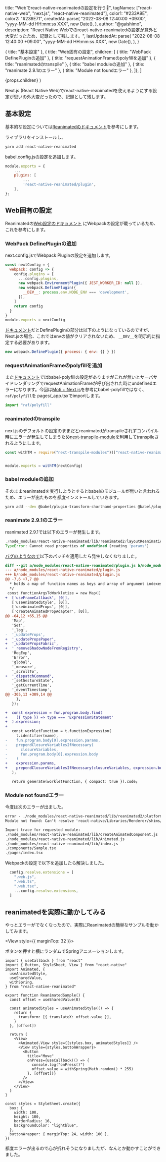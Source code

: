 
  title: "Webでreact-native-reanimatedの設定を行う🎨",
  tagNames: ["react-native-web", "next.js", "react-native-reanimated"],
  color1: "#233A9E",
  color2: "#239E71",
  createdAt: parse(
    "2022-08-08 12:40:00 +09:00",
    "yyyy-MM-dd HH:mm:ss XXX",
    new Date(),
  ),
  author: "@gaishimo",
  description:
    "React Native Webでのreact-native-reanimatedの設定が意外と大変だったため、記録として残します。",
  lastUpdatedAt: parse(
    "2022-08-08 12:40:00 +09:00",
    "yyyy-MM-dd HH:mm:ss XXX",
    new Date(),
  ),
}

  { title: "基本設定" },
  { title: "Web固有の設定", children: [
    { title: "WebPack DefinePluginの追加" },
    { title: "requestAnimationFrameのpolyfillを追加" },
    { title: "reanimatedのtranspile" },
    { title: "babel moduleの追加" },
    { title: "reanimate 2.9.1のエラー" },
    { title: "Module not foundエラー" },
  ]},
]

  <PostLayout headlines={headlines} meta={meta}>
    {props.children}
  </PostLayout>
)


Next.js (React Native Web)でreact-native-reanimatedを使えるようにする設定が思いの外大変だったので、記録として残します。


## 基本設定

基本的な設定については[Reanimatedのドキュメント](https://docs.swmansion.com/react-native-reanimated/docs/fundamentals/installation)を参考にします。


ライブラリをインストールし、
```bash
yarn add react-native-reanimated
```

babel.config.jsの設定を追加します。

```js
module.exports = {
    ...
    plugins: [
        ...
        'react-native-reanimated/plugin',
    ],
};
```

## Web固有の設定

Reanimatedの[Web設定のドキュメント](https://docs.swmansion.com/react-native-reanimated/docs/fundamentals/web-support) にWebpackの設定が載っているため、これを参考にします。


### WebPack DefinePluginの追加

next.config.jsでWebpack Pluginの設定を追加します。

```js
const nextConfig = {
  webpack: config => {
    config.plugins = [
      ...config.plugins,
      new webpack.EnvironmentPlugin({ JEST_WORKER_ID: null }),
      new webpack.DefinePlugin({
        __DEV__: process.env.NODE_ENV === 'development',
      }),
    ]
    return config
  }
}
module.exports = nextConfig
```

[ドキュメント](https://docs.swmansion.com/react-native-reanimated/docs/fundamentals/web-support)だとDefinePluginの部分は以下のようになっているのですが、Next.jsの場合、これではenvの値がクリアされないため、 `__DEV__`を明示的に指定する必要があります。
```js
new webpack.DefinePlugin({ process: { env: {} } })
```

### requestAnimationFrameのpolyfillを追加

また[ドキュメント](https://docs.swmansion.com/react-native-reanimated/docs/fundamentals/web-support)ではbabel-polyfillの設定がありますがこれが無いとサーバサイドレンダリングでrequestAnimationFrameが呼び出された時にundefinedエラーになります。今回は[Moti + Next.js](https://moti.fyi/next)を参考にbabel-polyfillではなく、`raf/polyfill`を pages/_app.tsxでimportします。

```js
import "raf/polyfill"
```

### reanimatedのtranspile

next.jsのデフォルトの設定のままだとreanimatedがtranspileされずコンパイル時にエラーが発生してしまうため[next-transpile-module](https://github.com/martpie/next-transpile-modules)を利用してtranspileされるようにします。

```js
const withTM = require("next-transpile-modules")(["react-native-reanimated"])


module.exports = withTM(nextConfig)
```

### babel moduleの追加

そのままreanimatedを実行しようとするとbabelのモジュールが無いと言われるため、エラーが出たものを都度インストールしていきます。

```bash
yarn add --dev @babel/plugin-transform-shorthand-properties @babel/plugin-transform-arrow-functions @babel/plugin-proposal-optional-chaining @babel/plugin-proposal-nullish-coalescing-operator @babel/plugin-transform-template-literals
```


### reanimate 2.9.1のエラー

reanimated 2.9.1では以下のエラーが発生します。

```js
./node_modules/react-native-reanimated/lib/reanimated2/layoutReanimation/animationBuilder/Keyframe.js
TypeError: Cannot read properties of undefined (reading 'params')
```

[バグのようなので](https://github.com/software-mansion/react-native-reanimated/issues/3027)以下のパッチを適用したら発生しなくなりました。


```diff
diff --git a/node_modules/react-native-reanimated/plugin.js b/node_modules/react-native-reanimated/plugin.js
--- a/node_modules/react-native-reanimated/plugin.js
+++ b/node_modules/react-native-reanimated/plugin.js
@@ -7,6 +7,7 @@
  * holds a map of function names as keys and array of argument indexes as values which should be automatically workletized(they have to be functions)(starting from 0)
  */
 const functionArgsToWorkletize = new Map([
+  ['useFrameCallback', [0]],
   ['useAnimatedStyle', [0]],
   ['useAnimatedProps', [0]],
   ['createAnimatedPropAdapter', [0]],
@@ -64,12 +65,15 @@
   'Map',
   'Set',
   '_log',
-  '_updateProps',
+  '_updatePropsPaper',
+  '_updatePropsFabric',
+  '_removeShadowNodeFromRegistry',
   'RegExp',
   'Error',
   'global',
   '_measure',
   '_scrollTo',
+  '_dispatchCommand',
   '_setGestureState',
   '_getCurrentTime',
   '_eventTimestamp',
@@ -305,13 +309,14 @@
     },
   });

+  const expression = fun.program.body.find(
+    ({ type }) => type === 'ExpressionStatement'
+  ).expression;
+
   const workletFunction = t.functionExpression(
     t.identifier(name),
-    fun.program.body[0].expression.params,
-    prependClosureVariablesIfNecessary(
-      closureVariables,
-      fun.program.body[0].expression.body
-    )
+    expression.params,
+    prependClosureVariablesIfNecessary(closureVariables, expression.body)
   );

   return generate(workletFunction, { compact: true }).code;
```

### Module not foundエラー

今度は次のエラーが出ました。

```txt
error - ./node_modules/react-native-reanimated/lib/reanimated2/platform-specific/RNRenderer.js:3:0
Module not found: Can't resolve 'react-native/Libraries/Renderer/shims/ReactNative'

Import trace for requested module:
./node_modules/react-native-reanimated/lib/createAnimatedComponent.js
./node_modules/react-native-reanimated/lib/Animated.js
./node_modules/react-native-reanimated/lib/index.js
./components/Sample.tsx
./pages/index.tsx
```

Webpackの設定で以下を追加したら解決しました。

```js
  config.resolve.extensions = [
    ".web.js",
    ".web.ts",
    ".web.tsx",
    ...config.resolve.extensions,
  ]
```

## reanimatedを実際に動かしてみる

やっとエラーがでなくなったので、実際にReanimatedの簡単なサンプルを動かしてみます。


<View style={{ marginTop: 32 }}>
  <ReanimatedSample />
</View>

ボタンを押すと横にランダムでSpringアニメーションします。

```tsx
import { useCallback } from "react"
import { Button, StyleSheet, View } from "react-native"
import Animated, {
  useAnimatedStyle,
  useSharedValue,
  withSpring,
} from "react-native-reanimated"

export function ReanimatedSample() {
  const offset = useSharedValue(0)

  const animatedStyles = useAnimatedStyle(() => {
    return {
      transform: [{ translateX: offset.value }],
    }
  }, [offset])

  return (
    <View>
      <Animated.View style={[styles.box, animatedStyles]} />
      <View style={styles.buttonWrapper}>
        <Button
          title="Move"
          onPress={useCallback(() => {
            console.log("onPress()")
            offset.value = withSpring(Math.random() * 255)
          }, [offset])}
        />
      </View>
    </View>
  )
}

const styles = StyleSheet.create({
  box: {
    width: 100,
    height: 100,
    borderRadius: 16,
    backgroundColor: "lightblue",
  },
  buttonWrapper: { marginTop: 24, width: 100 },
})
```

都度エラーが出るので心が折れそうになりましたが、なんとか動かすことができました。

